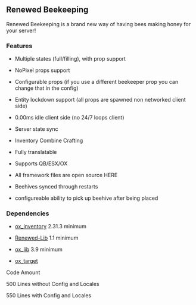 
## Renewed Beekeeping

Renewed Beekeeping is a brand new way of having bees making honey for your server!
### Features

   - Multiple states (full/filling), with prop support

   - NoPixel props support 

   - Configurable props (if you use a different beekeeper prop you can change that in the config)

   - Entity lockdown support (all props are spawned non networked client side)

   - 0.00ms idle client side (no 24/7 loops client)

   - Server state sync

   - Inventory Combine Crafting

   - Fully translatable

   - Supports QB/ESX/OX

   - All framework files are open source HERE

   - Beehives synced through restarts

   - configureable ability to pick up beehive after being placed

### Dependencies

   - [ox_inventory](https://github.com/overextended/ox_inventory) 2.31.3 minimum

   - [Renewed-Lib](https://github.com/Renewed-Scripts/Renewed-Lib) 1.1 minimum

   - [ox_lib](https://github.com/overextended/ox_lib) 3.9 minimum

   - [ox_target](https://github.com/overextended/ox_target) 

Code Amount

500 Lines without Config and Locales

550 Lines with Config and Locales